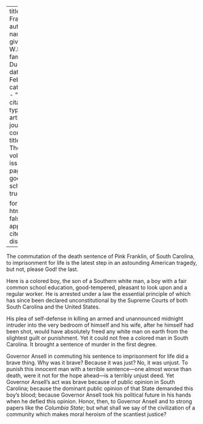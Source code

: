 
---
title: 'Pink Franklin'
author:
  - name:
      given: W.E.B.
      family: Du Bois
date: Feb. 1911
categories: 
  - ""
citation: 
  type: article-journal
  container-title: The Crisis
  volume: 1
  issue: 4
  page: 17
google-scholar: true

format:
  html:
    toc: false
    appendix-cite-as: display
---



The commutation of the death sentence of Pink Franklin, of South Carolina, to imprisonment for life is the latest step in an astounding American tragedy, but not, please God! the last.

Here is a colored boy, the son of a Southern white man, a boy with a fair common school education, good-tempered, pleasant to look upon and a regular worker. He is arrested under a law the essential principle of which has since been declared unconstitutional by the Supreme Courts of
both South Carolina and the United States.

His plea of self-defense in killing an armed and unannounced midnight intruder into the very bedroom of himself and his wife, after he himself had been shot, would have absolutely freed any white man on earth from the slightest guilt or punishment. Yet it could not free a colored man in South Carolina. It brought a sentence of murder in the first degree.

Governor Ansell in commuting his sentence to imprisonment for life did a brave thing. Why was it brave? Because it was just? No, it was unjust. To punish this innocent man with a terrible sentence---one almost worse than death, were it not for the hope ahead---is a terribly unjust deed. Yet Governor Ansell's act was brave because of public opinion in South Carolina; because the dominant public opinion of that State demanded this boy's blood; because Governor Ansell took his political future in his hands when he defied this opinion. Honor, then, to Governor Ansell and to strong papers like the *Columbia State*; but what shall we say of the civilization of a community which makes moral heroism of the scantiest justice?

